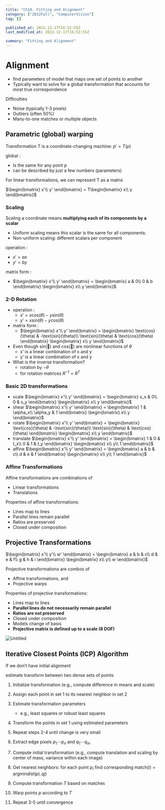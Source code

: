 ```yaml
---
title: "Ch10. Fitting and Alignment"
category: ["2022Fall", "ComputerVision"]
tag: []

published_at: 2022-12-17T16:52:55Z
last_modified_at: 2022-12-17T16:52:55Z

summary: "Fitting and Alignment"
---
```


# Alignment

- find parameters of model that maps one set of points to another
- Typically want to solve for a global transformation that accounts for _most_ true correspondence

Difficulties

- Noise (typically 1-3 pixels)
- Outliers (often 50%)
- Many-to-one matches or multiple objects

## Parametric (global) warping

Transformation T is a coordinate-changing machine: $p' = T(p)$

global :

- Is the same for any point p
- can be described by just a few numbers (parameters)

For linear transformations, we can represent T as a matrix

$\begin{bmatrix}
x'\\
y'
\end{bmatrix} = T\begin{bmatrix}
x\\
y
\end{bmatrix}$

### Scaling

Scaling a coordinate means **multiplying each of its components by a scalar**

- Uniform scaling means this scalar is the same for all components:
- Non-uniform scaling: different scalars per component

operation :

- $x' = ax$
- $y' = by$

matrix form :

- $\begin{bmatrix}
x'\\
y'
\end{bmatrix} =
\begin{bmatrix}
a & 0\\
0 & b
\end{bmatrix}
\begin{bmatrix}
x\\
y
\end{bmatrix}$

### 2-D Rotation

- operation :
  - $x' = x \text{cos}(\theta) - y \text{sin}(\theta)$
  - $y' = x \text{sin}(\theta) - y \text{cos}(\theta)$
- matrix form :
  - $\begin{bmatrix}
    x'\\
    y'
    \end{bmatrix} =
    \begin{bmatrix}
    \text{cos}(\theta) & -\text{sin}(\theta)\\
    \text{sin}(\theta) & \text{cos}(\theta)
    \end{bmatrix}
    \begin{bmatrix}
    x\\
    y
    \end{bmatrix}$
- Even though sin() and cos() are nonlinear functions of $\theta$
  - x’ is a linear combination of x and y
  - y’ is a linear combination of x and y
- What is the inverse transformation?
  - rotation by $-\theta$
  - for rotation matrices $R^{-1} = R^T$

### Basic 2D transformations

- scale
  $\begin{bmatrix}
    x'\\
    y'
    \end{bmatrix} =
    \begin{bmatrix}
    s_x & 0\\
    0 & s_y
    \end{bmatrix}
    \begin{bmatrix}
    x\\
    y
    \end{bmatrix}$
- shear
  $\begin{bmatrix}
    x'\\
    y'
    \end{bmatrix} =
    \begin{bmatrix}
    1 & \alpha_x\\
    \alpha_y & 1
    \end{bmatrix}
    \begin{bmatrix}
    x\\
    y
    \end{bmatrix}$
- rotate
  $\begin{bmatrix}
    x'\\
    y'
    \end{bmatrix} =
    \begin{bmatrix}
    \text{cos}(\theta) & -\text{sin}(\theta)\\
    \text{sin}(\theta) & \text{cos}(\theta)
    \end{bmatrix}
    \begin{bmatrix}
    x\\
    y
    \end{bmatrix}$
- translate
  $\begin{bmatrix}
    x'\\
    y'
    \end{bmatrix} =
    \begin{bmatrix}
    1 & 0 & t_x\\
    0 & 1 & t_y
    \end{bmatrix}
    \begin{bmatrix}
    x\\
    y\\
    1
    \end{bmatrix}$
- affine
  $\begin{bmatrix}
    x'\\
    y'
    \end{bmatrix} =
    \begin{bmatrix}
    a & b & c\\
    d & e & f
    \end{bmatrix}
    \begin{bmatrix}
    x\\
    y\\
    1
    \end{bmatrix}$

### Affine Transformations

Affine transformations are combinations of

- Linear transformations
- Translations

Properties of affine transformations:

- Lines map to lines
- Parallel lines remain parallel
- Ratios are preserved
- Closed under composition

## Projective Transformations

$\begin{bmatrix}
x'\\
y'\\
w'
\end{bmatrix} =
\begin{bmatrix}
a & b & c\\
d & e & f\\
g & h & i
\end{bmatrix}
\begin{bmatrix}
x\\
y\\
w
\end{bmatrix}$

Projective transformations are combos of

- Affine transformations, and
- Projective warps

Properties of projective transformations:

- Lines map to lines
- **Parallel lines do not necessarily remain parallel**
- **Ratios are not preserved**
- Closed under composition
- Models change of basis
- **Projective matrix is defined up to a scale (8 DOF)**

![Untitled](Fitting%20and%20Alignment%2010af6b42dbc84efa860d9710044c2778/Untitled.png)

## Iterative Closest Points (ICP) Algorithm

If we don’t have initial alignment

estimate transform between two dense sets of points

1. Initialize transformation (e.g., compute difference in means and
   scale)
2. Assign each point in set 1 to its nearest neighbor in set 2
3. Estimate transformation parameters
   - e.g., least squares or robust least squares
4. Transform the points in set 1 using estimated parameters
5. Repeat steps 2-4 until change is very small

6. Extract edge pixels $p_1\cdots p_n$ and $q_1\cdots q_m$
7. Compute initial transformation (e.g., compute translation and scaling by center of mass, variance within each image)
8. Get nearest neighbors: for each point $p_i$ find corresponding $\text{match}(i) = \text{argmin} dist(pi, qj)$
9. Compute transformation $T$ based on matches
10. Warp points $p$ according to $T$
11. Repeat 3-5 until convergence
